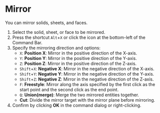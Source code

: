 
# Mirror

You can mirror solids, sheets, and faces.

<KinouGaiyou shortcut="Alt+X" command="Mirror" button="" />

1. Select the solid, sheet, or face to be mirrored.
2. Press the shortcut `Alt`+`X` or click the icon at the bottom-left of the Command Bar.
3. Specify the mirroring direction and options:
   - `X`: **Position X**: Mirror in the positive direction of the X-axis.
   - `Y`: **Position Y**: Mirror in the positive direction of the Y-axis.
   - `Z`: **Position Z**: Mirror in the positive direction of the Z-axis.
   - `Shift`+`X`: **Negative X**: Mirror in the negative direction of the X-axis.
   - `Shift`+`Y`: **Negative Y**: Mirror in the negative direction of the Y-axis.
   - `Shift`+`Z`: **Negative Z**: Mirror in the negative direction of the Z-axis.
   - `F`: **Freestyle**: Mirror along the axis specified by the first click as the start point and the second click as the end point.
   - `Q`: **Union(merge)**: Merge the two mirrored entities together.
   - **Cut**: Divide the mirror target with the mirror plane before mirroring.
4. Confirm by clicking **OK** in the command dialog or right-clicking.
